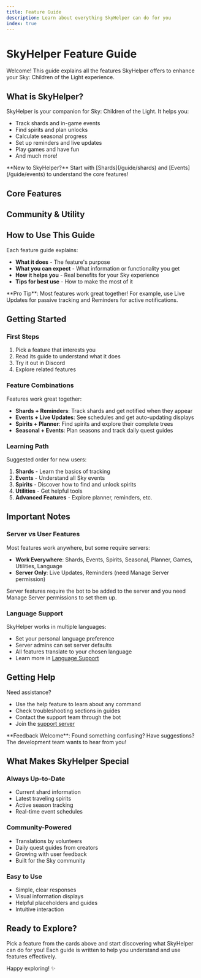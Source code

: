 ```yaml
---
title: Feature Guide
description: Learn about everything SkyHelper can do for you
index: true
---
```




# SkyHelper Feature Guide

Welcome! This guide explains all the features SkyHelper offers to enhance your Sky: Children of the Light experience.

## What is SkyHelper?

SkyHelper is your companion for Sky: Children of the Light. It helps you:

- Track shards and in-game events
- Find spirits and plan unlocks
- Calculate seasonal progress
- Set up reminders and live updates
- Play games and have fun
- And much more!

<Callout type="info">
  **New to SkyHelper?** Start with [Shards](/guide/shards) and [Events](/guide/events) to understand the core features!
</Callout>

## Core Features

<Cards>
  <Card 
    title="Shards Tracking" 
    description="Know when and where shards appear with real-time info and calendars"
    href="/guide/shards"
  />
  <Card 
    title="In-Game Events" 
    description="Stay updated on geysers, grandma, daily quests, and more"
    href="/guide/events"
  />
  <Card 
    title="Spirit Information" 
    description="Find spirits, view their trees, and plan your unlocks"
    href="/guide/spirits"
  />
  <Card 
    title="Seasonal Content" 
    description="Calculate your season completion and access season guides"
    href="/guide/seasonal"
  />
  <Card 
    title="Sky Game Planner" 
    description="Explore all Sky content in one interactive place"
    href="/guide/planner"
  />
</Cards>

## Community & Utility

<Cards>
  <Card 
    title="Reminders" 
    description="Get notified before events happen so you never miss out"
    href="/guide/reminders"
  />
  <Card 
    title="Live Updates" 
    description="Auto-updating messages keeping your server always informed"
    href="/guide/live-updates"
  />
  <Card 
    title="Games & Fun" 
    description="Play Sky-themed games and have fun with your community"
    href="/guide/games"
  />
  <Card 
    title="Utilities" 
    description="Helpful tools like timestamps, help, and bot info"
    href="/guide/utilities"
  />
  <Card 
    title="Language Support" 
    description="Use SkyHelper in your preferred language"
    href="/guide/language"
  />
</Cards>

## How to Use This Guide

Each feature guide explains:

- **What it does** - The feature's purpose
- **What you can expect** - What information or functionality you get
- **How it helps you** - Real benefits for your Sky experience
- **Tips for best use** - How to make the most of it

<Callout type="info">
  **Pro Tip**: Most features work great together! For example, use Live Updates for passive tracking and Reminders for active notifications.
</Callout>

## Getting Started

### First Steps

1. Pick a feature that interests you
2. Read its guide to understand what it does
3. Try it out in Discord
4. Explore related features

### Feature Combinations

Features work great together:

- **Shards + Reminders**: Track shards and get notified when they appear
- **Events + Live Updates**: See schedules and get auto-updating displays
- **Spirits + Planner**: Find spirits and explore their complete trees
- **Seasonal + Events**: Plan seasons and track daily quest guides

### Learning Path

Suggested order for new users:

1. **Shards** - Learn the basics of tracking
2. **Events** - Understand all Sky events
3. **Spirits** - Discover how to find and unlock spirits
4. **Utilities** - Get helpful tools
5. **Advanced Features** - Explore planner, reminders, etc.

## Important Notes

### Server vs User Features

Most features work anywhere, but some require servers:

- **Work Everywhere**: Shards, Events, Spirits, Seasonal, Planner, Games, Utilities, Language
- **Server Only**: Live Updates, Reminders (need Manage Server permission)

<Callout type="warn">
  Server features require the bot to be added to the server and you need Manage Server permissions to set them up.
</Callout>

### Language Support

SkyHelper works in multiple languages:

- Set your personal language preference
- Server admins can set server defaults
- All features translate to your chosen language
- Learn more in [Language Support](/guide/language)

## Getting Help

Need assistance?

- Use the help feature to learn about any command
- Check troubleshooting sections in guides
- Contact the support team through the bot
- Join the [support server](https://discord.gg/skyhelper)

<Callout type="info">
  **Feedback Welcome**: Found something confusing? Have suggestions? The development team wants to hear from you!
</Callout>

## What Makes SkyHelper Special

### Always Up-to-Date

- Current shard information
- Latest traveling spirits
- Active season tracking
- Real-time event schedules

### Community-Powered

- Translations by volunteers
- Daily quest guides from creators
- Growing with user feedback
- Built for the Sky community

### Easy to Use

- Simple, clear responses
- Visual information displays
- Helpful placeholders and guides
- Intuitive interaction

## Ready to Explore?

Pick a feature from the cards above and start discovering what SkyHelper can do for you! Each guide is written to help you understand and use features effectively.

Happy exploring! ✨
